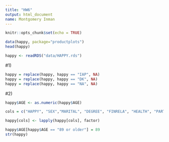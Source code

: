 ```yaml
---
title: "HW6"
output: html_document
name: Montgomery Inman
---
```


```r
knitr::opts_chunk$set(echo = TRUE)
```

```r
data(happy, package="productplots")
head(happy)

happy <- readRDS("data/HAPPY.rds")
```

#1)
```r
happy = replace(happy, happy == "IAP", NA)
happy = replace(happy, happy == "DK", NA)
happy = replace(happy, happy == "NA", NA)
```

#2)
```r
happy$AGE <- as.numeric(happy$AGE)

cols = c("HAPPY", "SEX","MARITAL", "DEGREE", "FINRELA", "HEALTH", "PARTYID", "POLVIEWS")

happy[cols] <- lapply(happy[cols], factor) 

happy$AGE[happy$AGE == "89 or older"] = 89
str(happy)
```

